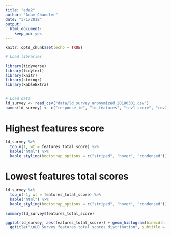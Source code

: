```yaml
---
title: "eda2"
author: "Adam Chandler"
date: "3/1/2018"
output: 
  html_document: 
    keep_md: yes
---
```


```r
knitr::opts_chunk$set(echo = TRUE)
```

```r

# Load libraries

library(tidyverse)
library(tidytext)
library(knitr)
library(stringr)
library(kableExtra)


# Load data
ld_survey <- read_csv("data/ld_survey_anonymized_20180301.csv")
names(ld_survey) <- c("response_id", "ld_features", "rev1_score", "rev2_score", "rev3_score", "rev4_score", "features_total_score")

```


# Highest features score

```r

ld_survey %>%
  top_n(1, wt = features_total_score) %>%
  kable("html") %>%
  kable_styling(bootstrap_options = c("striped", "hover", "condensed"))

```

# Lowest features total scores


```r

ld_survey %>%
  top_n(-1, wt = features_total_score) %>%
  kable("html") %>%
  kable_styling(bootstrap_options = c("striped", "hover", "condensed"))

```


```r

summary(ld_survey$features_total_score)

ggplot(ld_survey, aes(features_total_score)) + geom_histogram(binwidth = 1) +
  ggtitle("\nLD Survey features total scores distribution", subtitle = "D4D")

```

